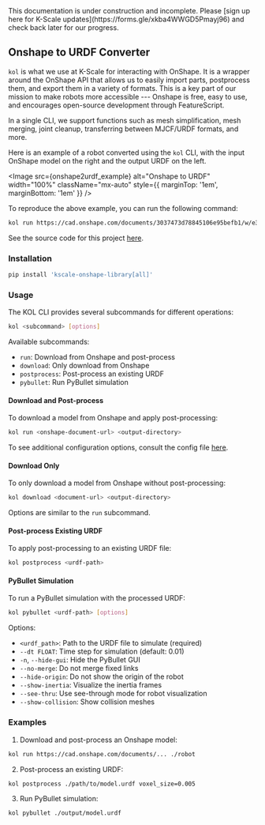 
<Callout type="warning" emoji="⚠️">
This documentation is under construction and incomplete. Please [sign up here for K-Scale updates](https://forms.gle/xkba4WWGD5Pmayj96) and check back later for our progress.
</Callout>

## Onshape to URDF Converter

`kol` is what we use at K-Scale for interacting with OnShape. It is a wrapper around the OnShape API that allows us to easily import parts, postprocess them, and export them in a variety of formats. This is a key part of our mission to make robots more accessible --- Onshape is free, easy to use, and encourages open-source development through FeatureScript.

In a single CLI, we support functions such as mesh simplification, mesh merging, joint cleanup, transferring between MJCF/URDF formats, and more.

Here is an example of a robot converted using the `kol` CLI, with the input OnShape model on the right and the output URDF on the left.

<Image
  src={onshape2urdf_example}
  alt="Onshape to URDF"
  width="100%"
  className="mx-auto"
  style={{ marginTop: '1em', marginBottom: '1em' }}
/>

To reproduce the above example, you can run the following command:

```bash
kol run https://cad.onshape.com/documents/3037473d78845106e95befb1/w/e3a76b21fff5430d0e9ecfb5/e/1d74e2fed25abed64482828a robot
```

See the source code for this project [here](https://github.com/kscalelabs/onshape).

### Installation

```bash
pip install 'kscale-onshape-library[all]'
```

### Usage

The KOL CLI provides several subcommands for different operations:

```bash
kol <subcommand> [options]
```

Available subcommands:
- `run`: Download from Onshape and post-process
- `download`: Only download from Onshape
- `postprocess`: Post-process an existing URDF
- `pybullet`: Run PyBullet simulation

#### Download and Post-process

To download a model from Onshape and apply post-processing:

```bash
kol run <onshape-document-url> <output-directory>
```

To see additional configuration options, consult the config file [here](https://github.com/kscalelabs/onshape/blob/master/kol/onshape/config.py).

#### Download Only

To only download a model from Onshape without post-processing:

```bash
kol download <document-url> <output-directory>
```

Options are similar to the `run` subcommand.

#### Post-process Existing URDF

To apply post-processing to an existing URDF file:

```bash
kol postprocess <urdf-path>
```

#### PyBullet Simulation

To run a PyBullet simulation with the processed URDF:

```bash
kol pybullet <urdf-path> [options]
```

Options:
- `<urdf_path>`: Path to the URDF file to simulate (required)
- `--dt FLOAT`: Time step for simulation (default: 0.01)
- `-n`, `--hide-gui`: Hide the PyBullet GUI
- `--no-merge`: Do not merge fixed links
- `--hide-origin`: Do not show the origin of the robot
- `--show-inertia`: Visualize the inertia frames
- `--see-thru`: Use see-through mode for robot visualization
- `--show-collision`: Show collision meshes

### Examples

1. Download and post-process an Onshape model:

```bash
kol run https://cad.onshape.com/documents/... ./robot
```

2. Post-process an existing URDF:

```bash
kol postprocess ./path/to/model.urdf voxel_size=0.005
```

3. Run PyBullet simulation:

```bash
kol pybullet ./output/model.urdf
```
